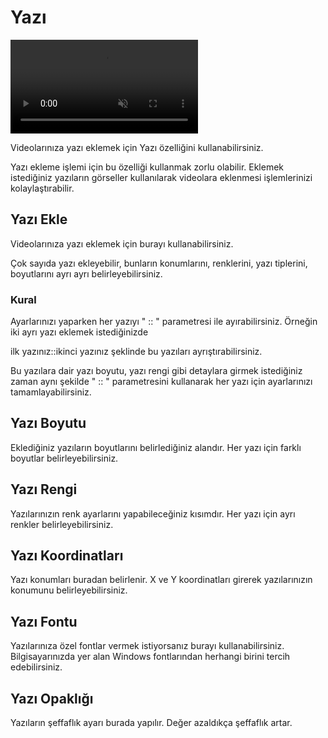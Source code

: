 # Yazı

<video autoPlay muted loop controls>
  <source src="/yazı.mp4" type="video/mp4" />
  Your browser does not support the video tag.
</video>



Videolarınıza yazı eklemek için Yazı özelliğini kullanabilirsiniz.

 
<Callout emoji="💡">
  Yazı ekleme işlemi için bu özelliği kullanmak zorlu olabilir.
</Callout>

<Callout emoji="💡">
  Eklemek istediğiniz yazıların görseller kullanılarak videolara eklenmesi işlemlerinizi kolaylaştırabilir.
</Callout>


## Yazı Ekle

Videolarınıza yazı eklemek için burayı kullanabilirsiniz.

Çok sayıda yazı ekleyebilir, bunların konumlarını, renklerini, yazı tiplerini, boyutlarını ayrı ayrı belirleyebilirsiniz.

### Kural

Ayarlarınızı yaparken her yazıyı " :: " parametresi ile ayırabilirsiniz. Örneğin iki ayrı yazı eklemek istediğinizde 

ilk yazınız::ikinci yazınız şeklinde bu yazıları ayrıştırabilirsiniz.

Bu yazılara dair yazı boyutu, yazı rengi gibi detaylara girmek istediğiniz zaman aynı 
şekilde " :: " parametresini kullanarak her yazı için ayarlarınızı tamamlayabilirsiniz.

## Yazı Boyutu

Eklediğiniz yazıların boyutlarını belirlediğiniz alandır. Her yazı için farklı boyutlar belirleyebilirsiniz. 


## Yazı Rengi

Yazılarınızın renk ayarlarını yapabileceğiniz kısımdır. Her yazı için ayrı renkler belirleyebilirsiniz.


## Yazı Koordinatları

Yazı konumları buradan belirlenir. X ve Y koordinatları girerek yazılarınızın konumunu belirleyebilirsiniz.


## Yazı Fontu

Yazılarınıza özel fontlar vermek istiyorsanız burayı kullanabilirsiniz. Bilgisayarınızda yer alan Windows fontlarından herhangi birini tercih edebilirsiniz.


## Yazı Opaklığı

Yazıların şeffaflık ayarı burada yapılır. Değer azaldıkça şeffaflık artar.